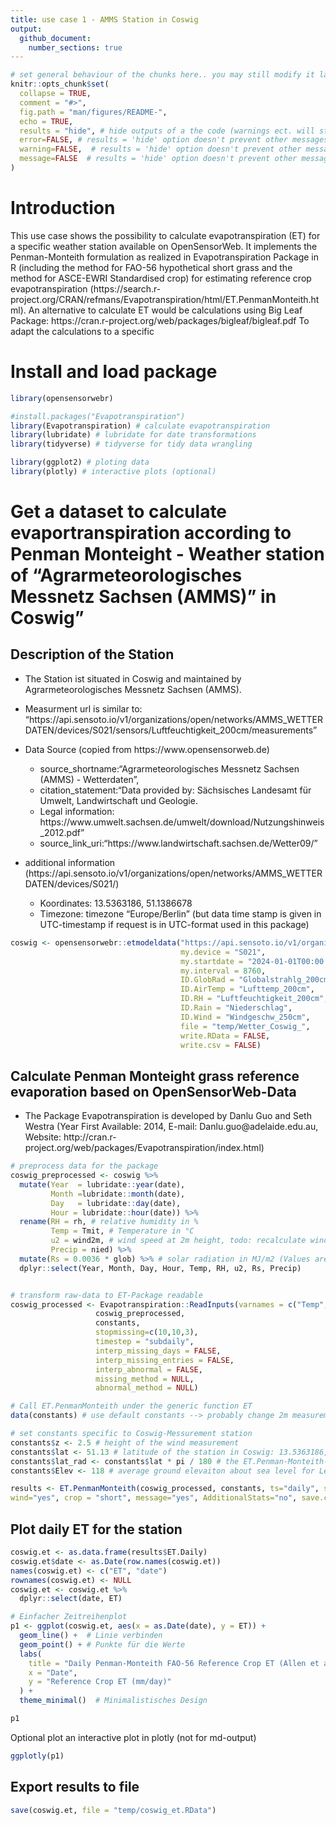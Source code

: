 ```yaml
---
title: use case 1 - AMMS Station in Coswig
output:
  github_document:
    number_sections: true
---
```


<!-- README.md is generated from README.Rmd. Please edit that file -->

```r
# set general behaviour of the chunks here.. you may still modify it later in the chunks
knitr::opts_chunk$set(
  collapse = TRUE,
  comment = "#>",
  fig.path = "man/figures/README-",
  echo = TRUE, 
  results = "hide", # hide outputs of a the code (warnings ect. will still be printed; comand to unable in individual chunks: results="markup")
  error=FALSE, # results = 'hide' option doesn't prevent other messages to be printed. To hide them like this, they will still be printed to console
  warning=FALSE,  # results = 'hide' option doesn't prevent other messages to be printed. To hide them like this, they will still be printed to console
  message=FALSE  # results = 'hide' option doesn't prevent other messages to be printed. To hide them like this, they will still be printed to console
)
```

# Introduction
This use case shows the possibility to calculate evapotranspiration (ET) for a specific weather station available on OpenSensorWeb. It implements the Penman-Monteith formulation as realized in Evapotranspiration Package in R (including the method for FAO-56 hypothetical short grass and the method for ASCE-EWRI Standardised crop) for estimating reference crop evapotranspiration (https://search.r-project.org/CRAN/refmans/Evapotranspiration/html/ET.PenmanMonteith.html). 
An alternative to calculate ET would be calculations using Big Leaf Package: https://cran.r-project.org/web/packages/bigleaf/bigleaf.pdf
To adapt the calculations to a specific 

# Install and load package
```r
library(opensensorwebr)

#install.packages("Evapotranspiration")
library(Evapotranspiration) # calculate evapotranspiration
library(lubridate) # lubridate for date transformations
library(tidyverse) # tidyverse for tidy data wrangling

library(ggplot2) # ploting data
library(plotly) # interactive plots (optional)
```

# Get a dataset to calculate evaportranspiration according to Penman Monteight - Weather station of "Agrarmeteorologisches Messnetz Sachsen (AMMS)" in Coswig"

## Description of the Station
- The Station ist situated in Coswig and maintained by Agrarmeteorologisches Messnetz Sachsen (AMMS). 
- Measurment url is similar to: "https://api.sensoto.io/v1/organizations/open/networks/AMMS_WETTERDATEN/devices/S021/sensors/Luftfeuchtigkeit_200cm/measurements"

- Data Source (copied from https://www.opensensorweb.de)
    - source_shortname:"Agrarmeteorologisches Messnetz Sachsen (AMMS) - Wetterdaten",
    - citation_statement:"Data provided by: Sächsisches Landesamt für Umwelt, Landwirtschaft und Geologie. 
    - Legal information: https://www.umwelt.sachsen.de/umwelt/download/Nutzungshinweis_2012.pdf"
    - source_link_uri:"https://www.landwirtschaft.sachsen.de/Wetter09/"

- additional information (https://api.sensoto.io/v1/organizations/open/networks/AMMS_WETTERDATEN/devices/S021/)
    - Koordinates: 13.5363186, 51.1386678
    - Timezone: timezone	"Europe/Berlin" (but data time stamp is given in UTC-timestamp if request is in UTC-format used in this package)

```r
coswig <- opensensorwebr::etmodeldata("https://api.sensoto.io/v1/organizations/open/networks/AMMS_WETTERDATEN",
                                      my.device = "S021",
                                      my.startdate = "2024-01-01T00:00:00Z",
                                      my.interval = 8760,
                                      ID.GlobRad = "Globalstrahlg_200cm",
                                      ID.AirTemp = "Lufttemp_200cm",
                                      ID.RH = "Luftfeuchtigkeit_200cm",
                                      ID.Rain = "Niederschlag",
                                      ID.Wind = "Windgeschw_250cm",
                                      file = "temp/Wetter_Coswig_",
                                      write.RData = FALSE,
                                      write.csv = FALSE)
```

## Calculate Penman Monteight grass reference evaporation based on OpenSensorWeb-Data

- The Package Evapotranspiration is developed by Danlu Guo and Seth Westra (Year First Available: 2014, E-mail: Danlu.guo@adelaide.edu.au, 
Website: http://cran.r-project.org/web/packages/Evapotranspiration/index.html)

```r
# preprocess data for the package
coswig_preprocessed <- coswig %>%
  mutate(Year  = lubridate::year(date),
         Month =lubridate::month(date),
         Day   = lubridate::day(date),
         Hour = lubridate::hour(date)) %>%
  rename(RH = rh, # relative humidity in %
         Temp = Tmit, # Temperature in °C
         u2 = wind2m, # wind speed at 2m height, todo: recalculate windspeed from 2.5m to 2m
         Precip = nied) %>%
  mutate(Rs = 0.0036 * glob) %>% # solar radiation in MJ/m2 (Values are given as hourly W/m2, 1Ws = 1J --> 1Wh = 3600J = 0.0036 MJ)
  dplyr::select(Year, Month, Day, Hour, Temp, RH, u2, Rs, Precip)


# transform raw-data to ET-Package readable
coswig_processed <- Evapotranspiration::ReadInputs(varnames = c("Temp","RH","u2","Rs","Precip"),
                   coswig_preprocessed, 
                   constants, 
                   stopmissing=c(10,10,3),
                   timestep = "subdaily",
                   interp_missing_days = FALSE, 
                   interp_missing_entries = FALSE, 
                   interp_abnormal = FALSE, 
                   missing_method = NULL, 
                   abnormal_method = NULL)

# Call ET.PenmanMonteith under the generic function ET
data(constants) # use default constants --> probably change 2m measurement to 2.5m windmeasurment height

# set constants specific to Coswig-Messurement station
constants$z <- 2.5 # height of the wind measurement
constants$lat <- 51.13 # latitude of the station in Coswig: 13.5363186, 51.1386678
constants$lat_rad <- constants$lat * pi / 180 # the ET.Penman-Monteith-Formulation in Evaporation-Package needs the latitude in lat_rad
constants$Elev <- 118 # average ground elevaiton about sea level for Leipzig 

results <- ET.PenmanMonteith(coswig_processed, constants, ts="daily", solar="data",
wind="yes", crop = "short", message="yes", AdditionalStats="no", save.csv="no")
```

## Plot daily ET for the station
```r
coswig.et <- as.data.frame(results$ET.Daily)
coswig.et$date <- as.Date(row.names(coswig.et))
names(coswig.et) <- c("ET", "date")
rownames(coswig.et) <- NULL
coswig.et <- coswig.et %>%
  dplyr::select(date, ET)

# Einfacher Zeitreihenplot
p1 <- ggplot(coswig.et, aes(x = as.Date(date), y = ET)) +
  geom_line() +  # Linie verbinden
  geom_point() + # Punkte für die Werte
  labs(
    title = "Daily Penman-Monteith FAO-56 Reference Crop ET (Allen et al., 1998, Equation 6)",
    x = "Date",
    y = "Reference Crop ET (mm/day)"
  ) +
  theme_minimal()  # Minimalistisches Design

p1
```

Optional plot an interactive plot in plotly (not for md-output)
```r
ggplotly(p1)
```

## Export results to file
```r
save(coswig.et, file = "temp/coswig_et.RData")
```

